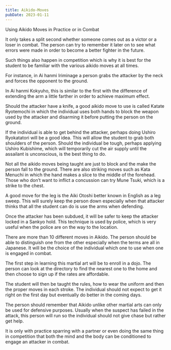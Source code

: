 ```yaml
---
title: Aikido-Moves
pubDate: 2023-01-11
---
```


Using Aikido Moves in Practice or in Combat

It only takes a split second whether someone comes out as a victor or a loser in combat. The person can try to remember it later on to see what errors were made in order to become a better fighter in the future.

Such things also happen in competition which is why it is best for the student to be familiar with the various aikido moves at all times.

For instance, in Ai hanmi Iriminage a person grabs the attacker by the neck and forces the opponent to the ground. 

In Ai hanmi Kokyuho, this is similar to the first with the difference of extending the arm a little farther in order to achieve maximum effect.

Should the attacker have a knife, a good aikido move to use is called Katate Ryotemochi in which the individual uses both hands to block the weapon used by the attacker and disarming it before putting the person on the ground.

If the individual is able to get behind the attacker, perhaps doing Ushiro Ryokatatori will be a good idea. This will allow the student to grab both shoulders of the person. Should the individual be tough, perhaps applying Ushiro Kubishime, which will temporarily cut the air supply until the assailant is unconscious, is the best thing to do. 

Not all the aikido moves being taught are just to block and the make the person fall to the ground. There are also striking moves such as Kata Menuchi in which the hand makes a slice to the middle of the forehead. Those who don’t want to inflict a concussion can try Mune Tsuki, which is a strike to the chest.

A good move for the leg is the Aiki Otoshi better known in English as a leg sweep. This will surely keep the person down especially when that attacker thinks that all the student can do is use the arms when defending.

Once the attacker has been subdued, it will be safer to keep the attacker locked in a Sankyo hold. This technique is used by police, which is very useful when the police are on the way to the location.  

There are more than 10 different moves in Aikido. The person should be able to distinguish one from the other especially when the terms are all in Japanese. It will be the choice of the individual which one to use when one is engaged in combat.    

The first step in learning this martial art will be to enroll in a dojo. The person can look at the directory to find the nearest one to the home and then choose to sign up if the rates are affordable. 

The student will then be taught the rules, how to wear the uniform and then the proper moves in each stroke. The individual should not expect to get it right on the first day but eventually do better in the coming days. 

The person should remember that Aikido unlike other martial arts can only be used for defensive purposes. Usually when the suspect has failed in the attack, this person will run so the individual should not give chase but rather get help.

It is only with practice sparring with a partner or even doing the same thing in competition that both the mind and the body can be conditioned to engage an attacker in combat.
